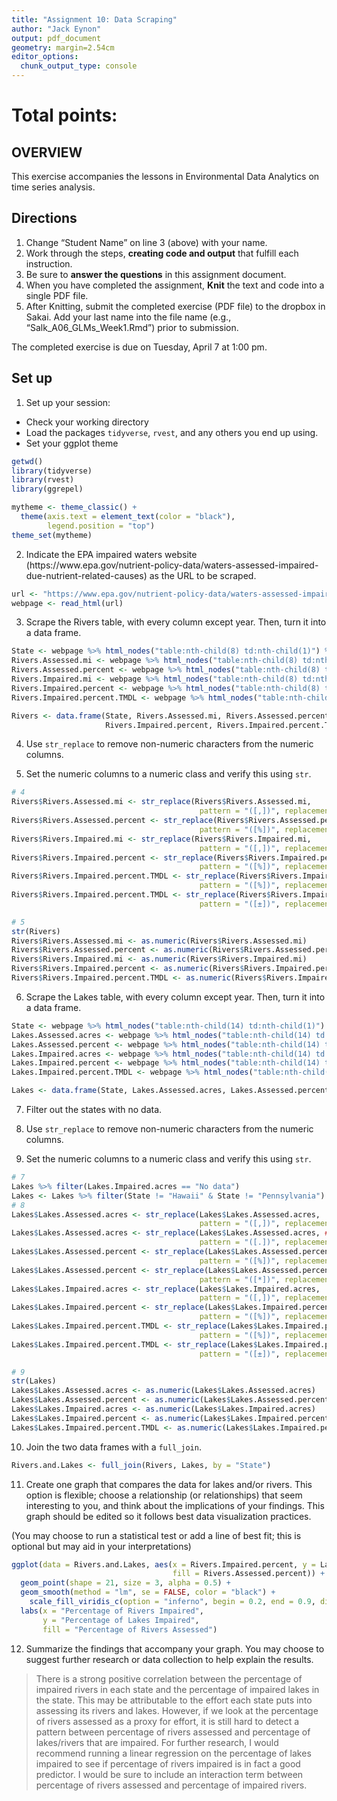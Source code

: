 ```yaml
---
title: "Assignment 10: Data Scraping"
author: "Jack Eynon"
output: pdf_document
geometry: margin=2.54cm
editor_options: 
  chunk_output_type: console
---
```


# Total points:

## OVERVIEW

This exercise accompanies the lessons in Environmental Data Analytics on time series analysis. 

## Directions
1. Change "Student Name" on line 3 (above) with your name.
3. Work through the steps, **creating code and output** that fulfill each instruction.
4. Be sure to **answer the questions** in this assignment document.
6. When you have completed the assignment, **Knit** the text and code into a single PDF file.
8. After Knitting, submit the completed exercise (PDF file) to the dropbox in Sakai. Add your last name into the file name (e.g., "Salk_A06_GLMs_Week1.Rmd") prior to submission.

The completed exercise is due on Tuesday, April 7 at 1:00 pm.

## Set up 
1. Set up your session:

* Check your working directory
* Load the packages `tidyverse`, `rvest`, and any others you end up using.
* Set your ggplot theme

```r
getwd()
library(tidyverse)
library(rvest)
library(ggrepel)

mytheme <- theme_classic() +
  theme(axis.text = element_text(color = "black"), 
        legend.position = "top")
theme_set(mytheme)

```

2. Indicate the EPA impaired waters website (https://www.epa.gov/nutrient-policy-data/waters-assessed-impaired-due-nutrient-related-causes) as the URL to be scraped. 

```r
url <- "https://www.epa.gov/nutrient-policy-data/waters-assessed-impaired-due-nutrient-related-causes"
webpage <- read_html(url)

```

3. Scrape the Rivers table, with every column except year. Then, turn it into a data frame.

```r

State <- webpage %>% html_nodes("table:nth-child(8) td:nth-child(1)") %>% html_text()
Rivers.Assessed.mi <- webpage %>% html_nodes("table:nth-child(8) td:nth-child(2)") %>% html_text()
Rivers.Assessed.percent <- webpage %>% html_nodes("table:nth-child(8) td:nth-child(3)") %>% html_text()
Rivers.Impaired.mi <- webpage %>% html_nodes("table:nth-child(8) td:nth-child(4)") %>% html_text()
Rivers.Impaired.percent <- webpage %>% html_nodes("table:nth-child(8) td:nth-child(5)") %>% html_text()
Rivers.Impaired.percent.TMDL <- webpage %>% html_nodes("table:nth-child(8) td:nth-child(6)") %>% html_text()

Rivers <- data.frame(State, Rivers.Assessed.mi, Rivers.Assessed.percent, Rivers.Impaired.mi,
                     Rivers.Impaired.percent, Rivers.Impaired.percent.TMDL)
```

4. Use `str_replace` to remove non-numeric characters from the numeric columns. 

5. Set the numeric columns to a numeric class and verify this using `str`.

```r
# 4
Rivers$Rivers.Assessed.mi <- str_replace(Rivers$Rivers.Assessed.mi,
                                          pattern = "([,])", replacement = "")
Rivers$Rivers.Assessed.percent <- str_replace(Rivers$Rivers.Assessed.percent,
                                          pattern = "([%])", replacement = "")
Rivers$Rivers.Impaired.mi <- str_replace(Rivers$Rivers.Impaired.mi,
                                          pattern = "([,])", replacement = "")
Rivers$Rivers.Impaired.percent <- str_replace(Rivers$Rivers.Impaired.percent,
                                          pattern = "([%])", replacement = "")
Rivers$Rivers.Impaired.percent.TMDL <- str_replace(Rivers$Rivers.Impaired.percent.TMDL,
                                          pattern = "([%])", replacement = "")
Rivers$Rivers.Impaired.percent.TMDL <- str_replace(Rivers$Rivers.Impaired.percent.TMDL,
                                          pattern = "([±])", replacement = "")

# 5
str(Rivers)
Rivers$Rivers.Assessed.mi <- as.numeric(Rivers$Rivers.Assessed.mi)
Rivers$Rivers.Assessed.percent <- as.numeric(Rivers$Rivers.Assessed.percent)
Rivers$Rivers.Impaired.mi <- as.numeric(Rivers$Rivers.Impaired.mi)
Rivers$Rivers.Impaired.percent <- as.numeric(Rivers$Rivers.Impaired.percent)
Rivers$Rivers.Impaired.percent.TMDL <- as.numeric(Rivers$Rivers.Impaired.percent.TMDL)

```

6. Scrape the Lakes table, with every column except year. Then, turn it into a data frame.

```r
State <- webpage %>% html_nodes("table:nth-child(14) td:nth-child(1)") %>% html_text()
Lakes.Assessed.acres <- webpage %>% html_nodes("table:nth-child(14) td:nth-child(2)") %>% html_text()
Lakes.Assessed.percent <- webpage %>% html_nodes("table:nth-child(14) td:nth-child(3)") %>% html_text()
Lakes.Impaired.acres <- webpage %>% html_nodes("table:nth-child(14) td:nth-child(4)") %>% html_text()
Lakes.Impaired.percent <- webpage %>% html_nodes("table:nth-child(14) td:nth-child(5)") %>% html_text()
Lakes.Impaired.percent.TMDL <- webpage %>% html_nodes("table:nth-child(14) td:nth-child(6)") %>% html_text()

Lakes <- data.frame(State, Lakes.Assessed.acres, Lakes.Assessed.percent, Lakes.Impaired.acres, Lakes.Impaired.percent, Lakes.Impaired.percent.TMDL)
```

7. Filter out the states with no data. 

8. Use `str_replace` to remove non-numeric characters from the numeric columns. 

9. Set the numeric columns to a numeric class and verify this using `str`.
```r
# 7
Lakes %>% filter(Lakes.Impaired.acres == "No data")
Lakes <- Lakes %>% filter(State != "Hawaii" & State != "Pennsylvania")
# 8
Lakes$Lakes.Assessed.acres <- str_replace(Lakes$Lakes.Assessed.acres,
                                          pattern = "([,])", replacement = "")
Lakes$Lakes.Assessed.acres <- str_replace(Lakes$Lakes.Assessed.acres, ## removing misplaced decimal
                                          pattern = "([.])", replacement = "")
Lakes$Lakes.Assessed.percent <- str_replace(Lakes$Lakes.Assessed.percent,
                                          pattern = "([%])", replacement = "")
Lakes$Lakes.Assessed.percent <- str_replace(Lakes$Lakes.Assessed.percent,
                                          pattern = "([*])", replacement = "")
Lakes$Lakes.Impaired.acres <- str_replace(Lakes$Lakes.Impaired.acres,
                                          pattern = "([,])", replacement = "")
Lakes$Lakes.Impaired.percent <- str_replace(Lakes$Lakes.Impaired.percent,
                                          pattern = "([%])", replacement = "")
Lakes$Lakes.Impaired.percent.TMDL <- str_replace(Lakes$Lakes.Impaired.percent.TMDL,
                                          pattern = "([%])", replacement = "")
Lakes$Lakes.Impaired.percent.TMDL <- str_replace(Lakes$Lakes.Impaired.percent.TMDL,
                                          pattern = "([±])", replacement = "")

# 9
str(Lakes)
Lakes$Lakes.Assessed.acres <- as.numeric(Lakes$Lakes.Assessed.acres)
Lakes$Lakes.Assessed.percent <- as.numeric(Lakes$Lakes.Assessed.percent)
Lakes$Lakes.Impaired.acres <- as.numeric(Lakes$Lakes.Impaired.acres)
Lakes$Lakes.Impaired.percent <- as.numeric(Lakes$Lakes.Impaired.percent)
Lakes$Lakes.Impaired.percent.TMDL <- as.numeric(Lakes$Lakes.Impaired.percent.TMDL)
```

10. Join the two data frames with a `full_join`.

```r
Rivers.and.Lakes <- full_join(Rivers, Lakes, by = "State")
```

11. Create one graph that compares the data for lakes and/or rivers. This option is flexible; choose a relationship (or relationships) that seem interesting to you, and think about the implications of your findings. This graph should be edited so it follows best data visualization practices. 

(You may choose to run a statistical test or add a line of best fit; this is optional but may aid in your interpretations)
```r
ggplot(data = Rivers.and.Lakes, aes(x = Rivers.Impaired.percent, y = Lakes.Impaired.percent,
                                    fill = Rivers.Assessed.percent)) +
  geom_point(shape = 21, size = 3, alpha = 0.5) +
  geom_smooth(method = "lm", se = FALSE, color = "black") +
    scale_fill_viridis_c(option = "inferno", begin = 0.2, end = 0.9, direction = -1) +
  labs(x = "Percentage of Rivers Impaired",
       y = "Percentage of Lakes Impaired",
       fill = "Percentage of Rivers Assessed")
```

12. Summarize the findings that accompany your graph. You may choose to suggest further research or data collection to help explain the results.

> There is a strong positive correlation between the percentage of impaired rivers in each state and the percentage of impaired lakes in the state. This may be attributable to the effort each state puts into assessing its rivers and lakes. However, if we look at the percentage of rivers assessed as a proxy for effort, it is still hard to detect a pattern between percentage of rivers assessed and percentage of lakes/rivers that are impaired. For further research, I would recommend running a linear regression on the percentage of lakes impaired to see if percentage of rivers impaired is in fact a good predictor. I would be sure to include an interaction term between percentage of rivers assessed and percentage of impaired rivers.


